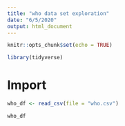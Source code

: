 ```yaml
---
title: "who data set exploration"
date: "6/5/2020"
output: html_document
---
```


```r
knitr::opts_chunk$set(echo = TRUE)
```

```r

library(tidyverse)
```

# Import

```r

who_df <- read_csv(file = "who.csv")

who_df
```


